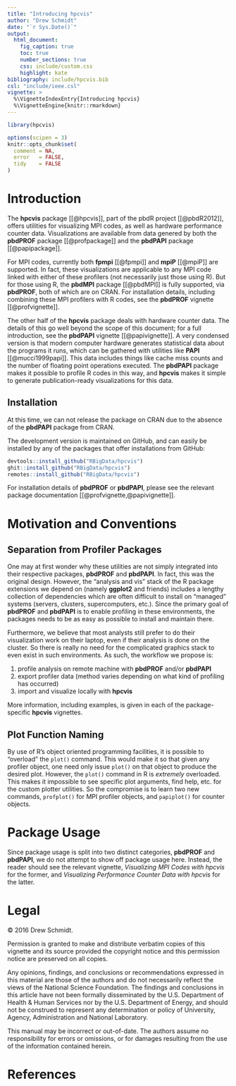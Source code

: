 ```yaml
---
title: "Introducing hpcvis"
author: "Drew Schmidt"
date: "`r Sys.Date()`"
output:
  html_document:
    fig_caption: true
    toc: true
    number_sections: true
    css: include/custom.css
    highlight: kate
bibliography: include/hpcvis.bib
csl: "include/ieee.csl"
vignette: >
  %\VignetteIndexEntry{Introducing hpcvis}
  %\VignetteEngine{knitr::rmarkdown}
---
```




```r
library(hpcvis)

options(scipen = 3)
knitr::opts_chunk$set(
  comment = NA,
  error   = FALSE,
  tidy    = FALSE
)
```


# Introduction

The **hpcvis** package [[@hpcvis]], part of the pbdR project [[@pbdR2012]], offers utilities for visualizing MPI codes, as well as hardware performance counter data.  Visualizations are available from data genered by both the **pbdPROF** package [[@profpackage]] and the **pbdPAPI** package [[@papipackage]].

For MPI codes, currently both **fpmpi** [[@fpmpi]] and **mpiP** [[@mpiP]] are supported.  In fact, these visualizations are applicable to any MPI code linked with either of these profilers (not necessarily just those using R).  But for those using R, the **pbdMPI** package [[@pbdMPI]] is fully supported, via **pbdPROF**, both of which are on CRAN.  For installation details, including combining these MPI profilers with R codes, see the **pbdPROF** vignette [[@profvignette]].

The other half of the **hpcvis** package deals with hardware counter data.  The details of this go well beyond the scope of this document; for a full introduction, see the **pbdPAPI** vignette [[@papivignette]].  A very condensed version is that modern computer hardware generates statistical data about the programs it runs, which can be gathered with utilities like **PAPI** [[@mucci1999papi]].  This data includes things like cache miss counts and the number of floating point operations executed.  The **pbdPAPI** package makes it possible to profile R codes in this way, and **hpcvis** makes it simple to generate publication-ready visualizations for this data.


## Installation
At this time, we can not release the package on CRAN due to the absence of the **pbdPAPI** package from CRAN.  

The development version is maintained on GitHub, and can easily be installed by any of the packages that offer installations from GitHub:

```r
devtools::install_github("RBigData/hpcvis")
ghit::install_github("RBigData/hpcvis")
remotes::install_github("RBigData/hpcvis")
```

For installation details of **pbdPROF** or **pbdPAPI**, please see the relevant package documentation [[@profvignette,@papivignette]].





# Motivation and Conventions

## Separation from Profiler Packages
One may at first wonder why these utilities are not simply integrated into their respective packages, **pbdPROF** and **pbdPAPI**.  In fact, this was the original design.  However, the "analysis and vis" stack of the R package extensions we depend on (namely **ggplot2** and friends) includes a lengthy collection of dependencies which are often difficult to install on "managed" systems (servers, clusters, supercomputers, etc.).  Since the primary goal of **pbdPROF** and **pbdPAPI** is to enable profiling in these environments, the packages needs to be as easy as possible to install and maintain there.  

Furthermore, we believe that most analysts still prefer to do their visualization work on their laptop, even if their analysis is done on the cluster.  So there is really no need for the complicated graphics stack to even exist in such environments.  As such, the workflow we propose is:

1. profile analysis on remote machine with **pbdPROF** and/or **pbdPAPI**
2. export profiler data (method varies depending on what kind of profiling has occurred)
3. import and visualize locally with **hpcvis**

More information, including examples, is given in each of the package-specific **hpcvis** vignettes.


## Plot Function Naming
By use of R's object oriented programming facilities, it is possible to "overload" the `plot()` command.  This would make it so that given any profiler object, one need only issue `plot()` on that object to produce the desired plot.  However, the `plot()` command in R is *extremely* overloaded.  This makes it impossible to see specific plot arguments, find help, etc. for the custom plotter utilities.  So the compromise is to learn two new commands, `profplot()` for MPI profiler objects, and `papiplot()` for counter objects.





# Package Usage

Since package usage is split into two distinct categories, **pbdPROF** and **pbdPAPI**, we do not attempt to show off package usage here.  Instead, the reader should see the relevant vignette, *Visualizing MPI Codes with hpcvis* for the former, and *Visualizing Performance Counter Data with hpcvis* for the latter.





# Legal

&copy; 2016 Drew Schmidt.

Permission is granted to make and distribute verbatim copies of this vignette and its source provided the copyright notice and this permission notice are preserved on all copies.

Any opinions, findings, and conclusions or recommendations expressed in  this material are those of the authors and do not necessarily reflect the  views of the National Science Foundation.  The findings and conclusions in this article have not been formally disseminated by the U.S. Department of Health \& Human Services nor by the U.S. Department of Energy, and should not be construed to represent any determination or policy of University, Agency, Administration and National Laboratory.

This manual may be incorrect or out-of-date.  The authors assume no responsibility for errors or omissions, or for damages resulting from the use of the information contained herein.





# References
<script language="JavaScript" src="include/headers.js"></script>
